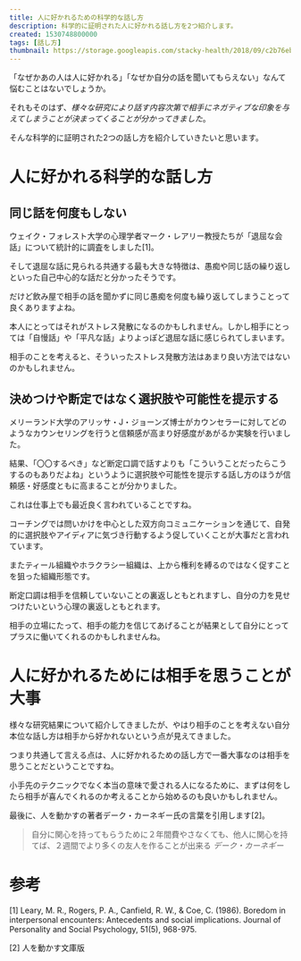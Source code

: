 ```yaml
---
title: 人に好かれるための科学的な話し方
description: 科学的に証明された人に好かれる話し方を2つ紹介します。
created: 1530748800000
tags: [話し方]
thumbnail: https://storage.googleapis.com/stacky-health/2018/09/c2b76eb8452defe7c4a26ec071f706ef.jpg
---
```


「なぜかあの人は人に好かれる」「なぜか自分の話を聞いてもらえない」なんて悩むことはないでしょうか。

それもそのはず、_様々な研究により話す内容次第で相手にネガティブな印象を与えてしまうことが決まってくることが分かってきました_。

そんな科学的に証明された2つの話し方を紹介していきたいと思います。

# 人に好かれる科学的な話し方
## 同じ話を何度もしない

ウェイク・フォレスト大学の心理学者マーク・レアリー教授たちが「退屈な会話」について統計的に調査をしました[1]。

そして退屈な話に見られる共通する最も大きな特徴は、愚痴や同じ話の繰り返しといった自己中心的な話だと分かったそうです。

だけど飲み屋で相手の話を聞かずに同じ愚痴を何度も繰り返してしまうことって良くありますよね。

本人にとってはそれがストレス発散になるのかもしれません。しかし相手にとっては「自慢話」や「平凡な話」よりよっぽど退屈な話に感じられてしまいます。

相手のことを考えると、そういったストレス発散方法はあまり良い方法ではないのかもしれません。

<amp-img alt="drinking" layout="responsive" width='1880' height='1254' src='https://storage.googleapis.com/stacky-health/2018/09/drinking.jpeg' />

## 決めつけや断定ではなく選択肢や可能性を提示する
メリーランド大学のアリッサ・J・ジョーンズ博士がカウンセラーに対してどのようなカウンセリングを行うと信頼感が高まり好感度があがるか実験を行いました。

結果、「〇〇するべき」など断定口調で話すよりも「こういうことだったらこうするのもありだよね」というように選択肢や可能性を提示する話し方のほうが信頼感・好感度ともに高まることが分かりました。

これは仕事上でも最近良く言われていることですね。

コーチングでは問いかけを中心とした双方向コミュニケーションを通じて、自発的に選択肢やアイディアに気づき行動するよう促していくことが大事だと言われています。

またティール組織やホラクラシー組織は、上から権利を縛るのではなく促すことを狙った組織形態です。

断定口調は相手を信頼していないことの裏返しともとれますし、自分の力を見せつけたいという心理の裏返しともとれます。

相手の立場にたって、相手の能力を信じてあげることが結果として自分にとってプラスに働いてくれるのかもしれませんね。

<amp-img alt="believe" layout="responsive" src='https://storage.googleapis.com/stacky-health/2018/09/661bc19aee72534e233d1ab2350af1f6.jpeg' width='1880' height='1253' />

# 人に好かれるためには相手を思うことが大事

様々な研究結果について紹介してきましたが、やはり相手のことを考えない自分本位な話し方は相手から好かれないという点が見えてきました。

つまり共通して言える点は、人に好かれるための話し方で一番大事なのは相手を思うことだということですね。

小手先のテクニックでなく本当の意味で愛される人になるために、まずは何をしたら相手が喜んでくれるのか考えることから始めるのも良いかもしれません。

最後に、人を動かすの著者デーク・カーネギー氏の言葉を引用します[2]。

> 自分に関心を持ってもらうために２年間費やさなくても、他人に関心を持てば、２週間でより多くの友人を作ることが出来る
<cite>デーク・カーネギー</cite>

# 参考
[1] Leary, M. R., Rogers, P. A., Canfield, R. W., & Coe, C. (1986). Boredom in interpersonal encounters: Antecedents and social implications. Journal of Personality and Social Psychology, 51(5), 968-975.

[2] 人を動かす文庫版
